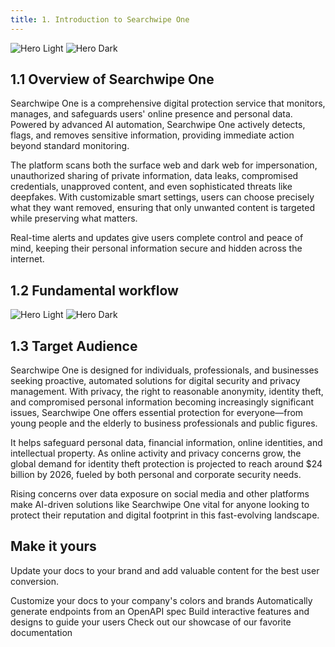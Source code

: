```yaml
---
title: 1. Introduction to Searchwipe One
---
```


<img
  className="block dark:hidden"
  src="https://assets.tina.io/487a832a-c6a0-47e2-8e72-888bc4abc2f5/Frame_992.png"
  alt="Hero Light"
/>
<img
  className="hidden dark:block"
  src="https://assets.tina.io/487a832a-c6a0-47e2-8e72-888bc4abc2f5/Frame_992.png"
  alt="Hero Dark"
/>



##  1.1 Overview of Searchwipe One

Searchwipe One is a comprehensive digital protection service that monitors, manages, and safeguards users' online presence and personal data. Powered by advanced AI automation, Searchwipe One actively detects, flags, and removes sensitive information, providing immediate action beyond standard monitoring. 

The platform scans both the surface web and dark web for impersonation, unauthorized sharing of private information, data leaks, compromised credentials, unapproved content, and even sophisticated threats like deepfakes. With customizable smart settings, users can choose precisely what they want removed, ensuring that only unwanted content is targeted while preserving what matters.

Real-time alerts and updates give users complete control and peace of mind, keeping their personal information secure and hidden across the internet.


##  1.2 Fundamental workflow
<img
  className="block dark:hidden"
  src="https://assets.tina.io/487a832a-c6a0-47e2-8e72-888bc4abc2f5/handling.png"
  alt="Hero Light"
/>
<img
  className="hidden dark:block"
  src="https://assets.tina.io/487a832a-c6a0-47e2-8e72-888bc4abc2f5/handling.png"
  alt="Hero Dark"
/>



##  1.3 Target Audience

Searchwipe One is designed for individuals, professionals, and businesses seeking proactive, automated solutions for digital security and privacy management. With privacy, the right to reasonable anonymity, identity theft, and compromised personal information becoming increasingly significant issues, Searchwipe One offers essential protection for everyone—from young people and the elderly to business professionals and public figures.

It helps safeguard personal data, financial information, online identities, and intellectual property. As online activity and privacy concerns grow, the global demand for identity theft protection is projected to reach around $24 billion by 2026, fueled by both personal and corporate security needs.

Rising concerns over data exposure on social media and other platforms make AI-driven solutions like Searchwipe One vital for anyone looking to protect their reputation and digital footprint in this fast-evolving landscape.

## Make it yours

Update your docs to your brand and add valuable content for the best user conversion.

<CardGroup cols={2}>
  <Card
    title="Customize Style"
    icon="palette"
    href="https://mintlify.com/docs/settings/global"
  >
    Customize your docs to your company's colors and brands
  </Card>
  <Card
    title="Reference APIs"
    icon="code"
    href="https://mintlify.com/docs/api-playground/openapi"
  >
    Automatically generate endpoints from an OpenAPI spec
  </Card>
  <Card
    title="Add Components"
    icon="screwdriver-wrench"
    href="https://mintlify.com/docs/components/accordion"
  >
    Build interactive features and designs to guide your users
  </Card>
  <Card
    title="Get Inspiration"
    icon="stars"
    href="https://mintlify.com/customers"
  >
    Check out our showcase of our favorite documentation
  </Card>
</CardGroup>
